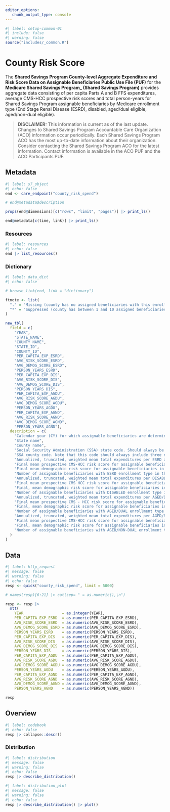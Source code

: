```yaml
---
editor_options: 
   chunk_output_type: console
---
```


```r
#| label: setup-common-01
#| include: false
#| warning: false
source("includes/_common.R")
```

# County Risk Score {#care-countyrisk}

The __Shared Savings Program County-level Aggregate Expenditure and Risk Score Data on Assignable Beneficiaries Public Use File (PUF)__ for the __Medicare Shared Savings Program_ (Shared Savings Program)__ provides aggregate data consisting of per capita Parts A and B FFS expenditures, average CMS-HCC prospective risk scores and total person-years for Shared Savings Program assignable beneficiaries by Medicare enrollment type (End Stage Renal Disease (ESRD), disabled, aged/dual eligible, aged/non-dual eligible). 

> __DISCLAIMER:__ This information is current as of the last update. Changes to Shared Savings Program Accountable Care Organization (ACO) information occur periodically. Each Shared Savings Program ACO has the most up-to-date information about their organization. Consider contacting the Shared Savings Program ACO for the latest information. Contact information is available in the ACO PUF and the ACO Participants PUF.

## Metadata

```r
#| label: s7_object
#| echo: false
end <- care_endpoint("county_risk_spend")

# end@metadata$description

props(end@dimensions)[c("rows", "limit", "pages")] |> print_ls()

end@metadata[c(time, link)] |> print_ls()
```

### Resources

```r
#| label: resources
#| echo: false
end |> list_resources()
```

### Dictionary

```r
#| label: data_dict
#| echo: false

# browse_link(end, link = "dictionary")

ftnote <- list(
  "." = "Missing (county has no assigned beneficiaries with this enrollment type)",
  "*" = "Suppressed (county has between 1 and 10 assigned beneficiaries with this enrollment type"
)

new_tbl(
  field = c(
    "YEAR", 
    "STATE_NAME", 
    "COUNTY_NAME", 
    "STATE_ID", 
    "COUNTY_ID", 
    "PER_CAPITA_EXP_ESRD", 
    "AVG_RISK_SCORE_ESRD", 
    "AVG_DEMOG_SCORE_ESRD", 
    "PERSON_YEARS_ESRD", 
    "PER_CAPITA_EXP_DIS", 
    "AVG_RISK_SCORE_DIS", 
    "AVG_DEMOG_SCORE_DIS", 
    "PERSON_YEARS_DIS", 
    "PER_CAPITA_EXP_AGDU", 
    "AVG_RISK_SCORE_AGDU",
    "AVG_DEMOG_SCORE_AGDU", 
    "PERSON_YEARS_AGDU",
    "PER_CAPITA_EXP_AGND",
    "AVG_RISK_SCORE_AGND",
    "AVG_DEMOG_SCORE_AGND",
    "PERSON_YEARS_AGND"),
  description = c(
    "Calendar year (CY) for which assignable beneficiaries are determined and per capita expenditures, average risk scores, and person years are calculated.",
    "State name",
    "County name",
    "Social Security Administration (SSA) state code. Should always be two numeric characters.",
    "SSA county code. Note that this code should always include three numeric characters.",
    "Annualized, truncated, weighted mean total expenditures per ESRD assignable beneficiary person year in the county.",
    "Final mean prospective CMS-HCC risk score for assignable beneficiaries in ESRD enrollment type in the county, based on the year's applicable risk adjustment model, renormalized so that the mean national FFS risk score equals 1.0.",
    "Final mean demographic risk score for assignable beneficiaries in ESRD enrollment type in the county, based on the year's applicable risk adjustment model, renormalized so that the mean national FFS risk score equals 1.0.",
    "Number of assignable beneficiaries with ESRD enrollment type in the county, adjusted for the total number of months that each beneficiary was classified as ESRD and was enrolled in Part A and Part B and was not enrolled in a Medicare Group Health Plan.",
    "Annualized, truncated, weighted mean total expenditures per DISABLED assignable beneficiary person year in the county.",
    "Final mean prospective CMS HCC risk score for assignable beneficiaries in DISABLED enrollment type in the county, based on the applicable risk adjustment model for that year, renormalized so that the mean national FFS risk score for the assignable DISABLED population equals 1.0.",
    "Final, mean demographic risk score for assignable beneficiaries in DISABLED enrollment type in the county, based on the applicable risk adjustment model for that year, renormalized so that the mean national FFS risk score for the assignable DISABLED population equals 1.0.",
    "Number of assignable beneficiaries with DISABLED enrollment type in the county, adjusted for the total number of months that each beneficiary was classified as DISABLED and was enrolled in Part A and Part B and was not enrolled in a Medicare Group Health Plan.", 
    "Annualized, truncated, weighted mean total expenditures per AGED/DUAL assignable beneficiary person year in the county.",
    "Final mean prospective CMS - HCC risk score for assignable beneficiaries in AGED/DUAL enrollment type in the county, based on the applicable risk adjustment model for that year, renormalized so that the mean national FFS risk score for the assignable AGED / DUAL population equals 1.0.",
    "Final, mean demographic risk score for assignable beneficiaries in AGED/DUAL enrollment type in the county, based on the applicable risk adjustment model for that year, renormalized so that the mean national FFS risk score for the assignable AGED/DUAL population equals 1.0.",
    "Number of assignable beneficiaries with AGED/DUAL enrollment type in the county, adjusted for the total number of months that each beneficiary was classified as AGED/DUAL and was enrolled in Part A and Part B and was not enrolled in a Medicare Group Health Plan.",
    "Annualized, truncated, weighted mean total expenditures per AGED/NON-DUAL assignable beneficiary person year in the county.",
    "Final mean prospective CMS-HCC risk score for assignable beneficiaries in AGED/NON-DUAL enrollment type in the county, based on the applicable risk adjustment model for that year, renormalized so that the mean national FFS risk score for the assignable AGED/NON-DUAL population equals 1.0.", 
    "Final, mean demographic risk score for assignable beneficiaries in AGED/NON-DUAL enrollment type in the county, based on the applicable risk adjustment model for that year, renormalized so that the mean national FFS risk score for the assignable AGED/NON-DUAL population equals 1.0.",
    "Number of assignable beneficiaries with AGED/NON-DUAL enrollment type in the county, adjusted for the total number of months that each beneficiary was classified as AGED/DUAL and was enrolled in Part A and Part B and was not enrolled in a Medicare Group Health Plan."
  )
)
```

## Data

```r
#| label: http_request
#| message: false
#| warning: false
#| echo: false
resp <- quick("county_risk_spend", limit = 5000)

# names(resp)[6:21] |> cat(sep= " = as.numeric(),\n")

resp <- resp |>
  mtt(
    YEAR                 = as.integer(YEAR),
    PER_CAPITA_EXP_ESRD  = as.numeric(PER_CAPITA_EXP_ESRD),
    AVG_RISK_SCORE_ESRD  = as.numeric(AVG_RISK_SCORE_ESRD),
    AVG_DEMOG_SCORE_ESRD = as.numeric(AVG_DEMOG_SCORE_ESRD),
    PERSON_YEARS_ESRD    = as.numeric(PERSON_YEARS_ESRD),
    PER_CAPITA_EXP_DIS   = as.numeric(PER_CAPITA_EXP_DIS),
    AVG_RISK_SCORE_DIS   = as.numeric(AVG_RISK_SCORE_DIS),
    AVG_DEMOG_SCORE_DIS  = as.numeric(AVG_DEMOG_SCORE_DIS),
    PERSON_YEARS_DIS     = as.numeric(PERSON_YEARS_DIS),
    PER_CAPITA_EXP_AGDU  = as.numeric(PER_CAPITA_EXP_AGDU),
    AVG_RISK_SCORE_AGDU  = as.numeric(AVG_RISK_SCORE_AGDU),
    AVG_DEMOG_SCORE_AGDU = as.numeric(AVG_DEMOG_SCORE_AGDU),
    PERSON_YEARS_AGDU    = as.numeric(PERSON_YEARS_AGDU),
    PER_CAPITA_EXP_AGND  = as.numeric(PER_CAPITA_EXP_AGND),
    AVG_RISK_SCORE_AGND  = as.numeric(AVG_RISK_SCORE_AGND),
    AVG_DEMOG_SCORE_AGND = as.numeric(AVG_DEMOG_SCORE_AGND),
    PERSON_YEARS_AGND    = as.numeric(PERSON_YEARS_AGND))

resp
```

## Overview

```r
#| label: codebook
#| echo: false
resp |> collapse::descr()
```

### Distribution

```r
#| label: distribution
#| message: false
#| warning: false
#| echo: false
resp |> describe_distribution()
```

```r
#| label: distribution_plot
#| message: false
#| warning: false
#| echo: false
resp |> describe_distribution() |> plot()
```
